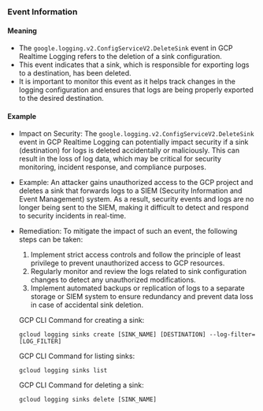 
### Event Information

#### Meaning

- The `google.logging.v2.ConfigServiceV2.DeleteSink` event in GCP Realtime Logging refers to the deletion of a sink configuration.
- This event indicates that a sink, which is responsible for exporting logs to a destination, has been deleted.
- It is important to monitor this event as it helps track changes in the logging configuration and ensures that logs are being properly exported to the desired destination.

#### Example

- Impact on Security: The `google.logging.v2.ConfigServiceV2.DeleteSink` event in GCP Realtime Logging can potentially impact security if a sink (destination) for logs is deleted accidentally or maliciously. This can result in the loss of log data, which may be critical for security monitoring, incident response, and compliance purposes.

- Example: An attacker gains unauthorized access to the GCP project and deletes a sink that forwards logs to a SIEM (Security Information and Event Management) system. As a result, security events and logs are no longer being sent to the SIEM, making it difficult to detect and respond to security incidents in real-time.

- Remediation: To mitigate the impact of such an event, the following steps can be taken:
  1. Implement strict access controls and follow the principle of least privilege to prevent unauthorized access to GCP resources.
  2. Regularly monitor and review the logs related to sink configuration changes to detect any unauthorized modifications.
  3. Implement automated backups or replication of logs to a separate storage or SIEM system to ensure redundancy and prevent data loss in case of accidental sink deletion.

  GCP CLI Command for creating a sink:
  ```
  gcloud logging sinks create [SINK_NAME] [DESTINATION] --log-filter=[LOG_FILTER]
  ```

  GCP CLI Command for listing sinks:
  ```
  gcloud logging sinks list
  ```

  GCP CLI Command for deleting a sink:
  ```
  gcloud logging sinks delete [SINK_NAME]
  ```

